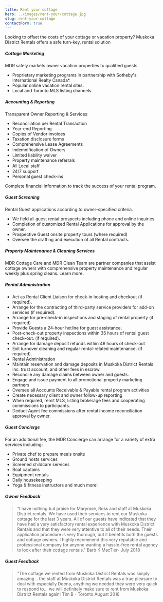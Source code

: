 ```yaml
---
title: Rent your cottage
hero: ../images/rent-your-cottage.jpg
slug: rent-your-cottage
contactForm: true
---
```


Looking to offset the costs of your cottage or vacation property? Muskoka District Rentals offers a safe turn-key, rental solution

##### Cottage Marketing

MDR safely markets owner vacation properties to qualified guests.

- Proprietary marketing programs in partnership with Sotheby's International Realty Canada\*.
- Popular online vacation rental sites.
- Local and Toronto MLS listing channels.

##### Accounting & Reporting

Transparent Owner Reporting & Services:

- Reconciliation per Rental Transaction
- Year-end Reporting
- Copies of Vendor invoices
- Taxation disclosure forms
- Comprehensive Lease Agreements
- Indemniﬁcation of Owners
- Limited liability waiver
- Property maintenance referrals
- All Local staﬀ
- 24/7 support
- Personal guest check-ins

Complete financial information to track the success of your rental program.

##### Guest Screening

Rental Guest applications according to owner-specified criteria.

- We field all guest rental prospects including phone and online inquiries.
- Completion of customized Rental Applications for approval by the owner.
- Prospective Guest onsite property tours (where required)
- Oversee the drafting and execution of all Rental contracts.

##### Property Maintenance & Cleaning Services

MDR Cottage Care and MDR Clean Team are partner companies that assist cottage owners with comprehensive property maintenance and regular weekly plus spring cleans. Learn more.

##### Rental Administration

- Act as Rental Client Liaison for check-in hosting and checkout (if required).
- Arrange for the contracting of third-party service providers for add-on services (if required).
- Arrange for pre-check-in inspections and staging of rental property (if required)
- Provide Guests a 24-hour hotline for guest assistance.
- Post-check-out property inspections within 36 hours of rental guest check-out. (if required).
- Arrange for damage deposit refunds within 48 hours of check-out
- Exit turnover cleaning and regular rental-related maintenance. (if required).
- Rental Administration
- Maintain reservation and damage deposits in Muskoka District Rentals Inc. trust account, and other fees in escrow.
- Reconcile any damage claims between owner and guests.
- Engage and issue payment to all promotional property marketing partners
- Oversee all Accounts Receivable & Payable rental program activities
- Create necessary client and owner follow-up reporting.
- When required, remit MLS, listing brokerage fees and cooperating commissions to participants.
- Deduct Agent fee commissions after rental income reconciliation approval by owner.

##### Guest Concierge

For an additional fee, the MDR Concierge can arrange for a variety of extra services including:

- Private chef to prepare meals onsite
- Ground hosts services
- Screened childcare services
- Boat captains
- Equipment rentals
- Daily housekeeping
- Yoga & fitness instructors and much more!

##### Owner Feedback

> "I have nothing but praise for Maryrose, Ross and staff at Muskoka District rentals. We have used their services to rent our Muskoka cottage for the last 3 years. All of our guests have indicated that they have had a very satisfactory rental experience with Muskoka District Rentals and that they were very attentive to all of their needs. Their application procedure is very thorough, but it benefits both the guests and cottage owners. I highly recommend this very reputable and professional company for anyone wanting a hassle-free rental agency to look after their cottage rentals." Barb K MacTier- July 2018

##### Guest Feedback

> "The cottage we rented from Muskoka District Rentals was simply amazing... the staff at Muskoka District Rentals was a true pleasure to deal with especially Deena, anything we needed they were very quick to respond to... we will definitely make sure to rent from Muskoka District Rentals again! Tim B - Toronto August 2018
